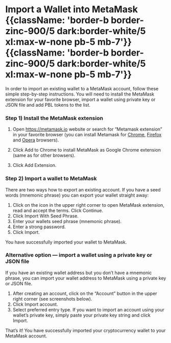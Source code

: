 

# Import a Wallet into MetaMask {{className: 'border-b border-zinc-900/5 dark:border-white/5 xl:max-w-none pb-5 mb-7'}} {{className: 'border-b border-zinc-900/5 dark:border-white/5 xl:max-w-none pb-5 mb-7'}}

<ImageOther img={image1} width={750} height={393} />

In order to import an existing wallet to a MetaMask account, follow these simple step-by-step instructions. You will need to install the MetaMask extension for your favorite browser, import a wallet using private key or JSON file and add PBL tokens to the list.

### Step 1) Install the MetaMask extension

1. Open https://metamask.io website or search for “Metamask extension” in your favorite browser (you can install Metamask for [Chrome](https://chrome.google.com/webstore/detail/nkbihfbeogaeaoehlefnkodbefgpgknn), [Firefox](https://addons.mozilla.org/en-US/firefox/addon/ether-metamask/) and [Opera](https://addons.opera.com/en/extensions/details/metamask/) browsers).

<ImageOther img={image2} width={720} height={375} />

2. Click Add to Chrome to install MetaMask as Google Chrome extension (same as for other browsers).

3. Click Add Extension.

<ImageOther img={image3} width={640} height={411} />

<ImageOther img={image4} width={640} height={411} />

### Step 2) Import a wallet to MetaMask

There are two ways how to export an existing account. If you have a seed words (mnemonic phrase) you can export your wallet straight away:

1. Click on the icon in the upper right corner to open MetaMask extension, read and accept the terms. Click Continue.
2. Click Import With Seed Phrase.
3. Enter your wallets seed phrase (mnemonic phrase).
4. Enter a strong password.
5. Click Import.

<ImageOther img={image5} width={640} height={1145} />

You have successfully imported your wallet to MetaMask.

### Alternative option — import a wallet using a private key or JSON file

If you have an existing wallet address but you don’t have a mnemonic phrase, you can import your wallet address to MetaMask using a private key or JSON file.

1. After creating an account, click on the “Account” button in the upper right corner (see screenshots below).
2. Click Import account.
3. Select preferred entry type. If you want to import an account using your wallet’s private key, simply paste your private key string and click Import.

<ImageOther img={image6} width={640} height={1080} />

<ImageOther img={image7} width={640} height={1074} />

That’s it! You have successfully imported your cryptocurrency wallet to your MetaMask account.
